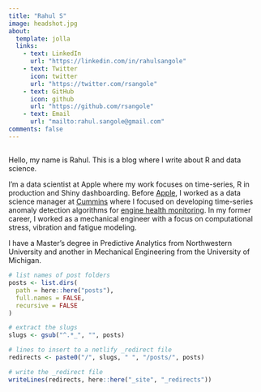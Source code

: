 ```yaml
---
title: "Rahul S"
image: headshot.jpg
about:
  template: jolla
  links:
    - text: LinkedIn
      url: "https://linkedin.com/in/rahulsangole"
    - text: Twitter
      icon: twitter
      url: "https://twitter.com/rsangole"
    - text: GitHub
      icon: github
      url: "https://github.com/rsangole"
    - text: Email
      url: "mailto:rahul.sangole@gmail.com"
comments: false
---
```

::: {.column-page}

## 

Hello, my name is Rahul. This is a blog where I write about R and data science.

I’m a data scientist at Apple where my work focuses on time-series, R in production and Shiny dashboarding. Before [Apple](https://www.apple.com), I worked as a data science manager at [Cummins](https://www.cummins.com) where I focused on developing time-series anomaly detection algorithms for [engine health monitoring](https://www.cummins.com/parts-and-service/digital-products-and-services/preventech-mining). In my former career, I worked as a mechanical engineer with a focus on computational stress, vibration and fatigue modeling.

I have a Master’s degree in Predictive Analytics from Northwestern University and another in Mechanical Engineering from the University of Michigan.

:::

```r
# list names of post folders
posts <- list.dirs(
  path = here::here("posts"),
  full.names = FALSE,
  recursive = FALSE
)

# extract the slugs
slugs <- gsub("^.*_", "", posts)

# lines to insert to a netlify _redirect file
redirects <- paste0("/", slugs, " ", "/posts/", posts)

# write the _redirect file
writeLines(redirects, here::here("_site", "_redirects"))
```

